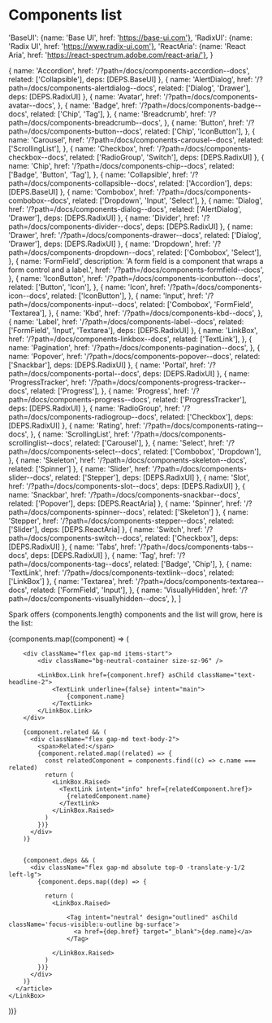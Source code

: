 

<Meta title="Components list" />

# Components list

  'BaseUI': {name: 'Base UI', href: 'https://base-ui.com'},
  'RadixUI': {name: 'Radix UI', href: 'https://www.radix-ui.com'},
  'ReactAria': {name: 'React Aria', href: 'https://react-spectrum.adobe.com/react-aria/'},
}

  {
    name: 'Accordion',
    href: '/?path=/docs/components-accordion--docs',
    related: ['Collapsible'],
    deps: [DEPS.BaseUI]
  },
  {
    name: 'AlertDialog',
    href: '/?path=/docs/components-alertdialog--docs',
    related: ['Dialog', 'Drawer'],
    deps: [DEPS.RadixUI]
  },
  {
    name: 'Avatar',
    href: '/?path=/docs/components-avatar--docs',
  },
  {
    name: 'Badge',
    href: '/?path=/docs/components-badge--docs',
    related: ['Chip', 'Tag'],
  },
  {
    name: 'Breadcrumb',
    href: '/?path=/docs/components-breadcrumb--docs',
  },
  {
    name: 'Button',
    href: '/?path=/docs/components-button--docs',
    related: ['Chip', 'IconButton'],
  },
  {
    name: 'Carousel',
    href: '/?path=/docs/components-carousel--docs',
    related: ['ScrollingList'],
  },
  {
    name: 'Checkbox',
    href: '/?path=/docs/components-checkbox--docs',
    related: ['RadioGroup', 'Switch'],
    deps: [DEPS.RadixUI]
  },
  {
    name: 'Chip',
    href: '/?path=/docs/components-chip--docs',
    related: ['Badge', 'Button', 'Tag'],
  },
  {
    name: 'Collapsible',
    href: '/?path=/docs/components-collapsible--docs',
    related: ['Accordion'],
    deps: [DEPS.BaseUI]
  },
  {
    name: 'Combobox',
    href: '/?path=/docs/components-combobox--docs',
    related: ['Dropdown', 'Input', 'Select'],
  },
  {
    name: 'Dialog',
    href: '/?path=/docs/components-dialog--docs',
    related: ['AlertDialog', 'Drawer'],
    deps: [DEPS.RadixUI]
  },
  {
    name: 'Divider',
    href: '/?path=/docs/components-divider--docs',
    deps: [DEPS.RadixUI]
  },
  {
    name: 'Drawer',
    href: '/?path=/docs/components-drawer--docs',
    related: ['Dialog', 'Drawer'],
    deps: [DEPS.RadixUI]
  },
  {
    name: 'Dropdown',
    href: '/?path=/docs/components-dropdown--docs',
    related: ['Combobox', 'Select'],
  },
  {
    name: 'FormField',
    description: 'A form field is a component that wraps a form control and a label.',
    href: '/?path=/docs/components-formfield--docs',
  },
  {
    name: 'IconButton',
    href: '/?path=/docs/components-iconbutton--docs',
    related: ['Button', 'Icon'],
  },
  {
    name: 'Icon',
    href: '/?path=/docs/components-icon--docs',
    related: ['IconButton'],
  },
  {
    name: 'Input',
    href: '/?path=/docs/components-input--docs',
    related: ['Combobox', 'FormField', 'Textarea'],
  },
  {
    name: 'Kbd',
    href: '/?path=/docs/components-kbd--docs',
  },
  {
    name: 'Label',
    href: '/?path=/docs/components-label--docs',
    related: ['FormField', 'Input', 'Textarea'],
    deps: [DEPS.RadixUI]
  },
  {
    name: 'LinkBox',
    href: '/?path=/docs/components-linkbox--docs',
    related: ['TextLink'],
  },
  {
    name: 'Pagination',
    href: '/?path=/docs/components-pagination--docs',
  },
  {
    name: 'Popover',
    href: '/?path=/docs/components-popover--docs',
    related: ['Snackbar'],
    deps: [DEPS.RadixUI]
  },
  {
    name: 'Portal',
    href: '/?path=/docs/components-portal--docs',
    deps: [DEPS.RadixUI]
  },
  {
    name: 'ProgressTracker',
    href: '/?path=/docs/components-progress-tracker--docs',
    related: ['Progress'],
  },
  {
    name: 'Progress',
    href: '/?path=/docs/components-progress--docs',
    related: ['ProgressTracker'],
    deps: [DEPS.RadixUI]
  },
  {
    name: 'RadioGroup',
    href: '/?path=/docs/components-radiogroup--docs',
    related: ['Checkbox'],
    deps: [DEPS.RadixUI]
  },
  {
    name: 'Rating',
    href: '/?path=/docs/components-rating--docs',
  },
  {
    name: 'ScrollingList',
    href: '/?path=/docs/components-scrollinglist--docs',
    related: ['Carousel'],
  },
  {
    name: 'Select',
    href: '/?path=/docs/components-select--docs',
    related: ['Combobox', 'Dropdown'],
  },
  {
    name: 'Skeleton',
    href: '/?path=/docs/components-skeleton--docs',
    related: ['Spinner']
  },
  {
    name: 'Slider',
    href: '/?path=/docs/components-slider--docs',
    related: ['Stepper'],
    deps: [DEPS.RadixUI]
  },
  {
    name: 'Slot',
    href: '/?path=/docs/components-slot--docs',
    deps: [DEPS.RadixUI]
  },
  {
    name: 'Snackbar',
    href: '/?path=/docs/components-snackbar--docs',
    related: ['Popover'],
    deps: [DEPS.ReactAria]
  },
  {
    name: 'Spinner',
    href: '/?path=/docs/components-spinner--docs',
    related: ['Skeleton']
  },
  {
    name: 'Stepper',
    href: '/?path=/docs/components-stepper--docs',
    related: ['Slider'],
    deps: [DEPS.ReactAria]
  },
  {
    name: 'Switch',
    href: '/?path=/docs/components-switch--docs',
    related: ['Checkbox'],
    deps: [DEPS.RadixUI]
  },
  {
    name: 'Tabs',
    href: '/?path=/docs/components-tabs--docs',
    deps: [DEPS.RadixUI]
  },
  {
    name: 'Tag',
    href: '/?path=/docs/components-tag--docs',
    related: ['Badge', 'Chip'],
  },
  {
    name: 'TextLink',
    href: '/?path=/docs/components-textlink--docs',
    related: ['LinkBox']
  },
  {
    name: 'Textarea',
    href: '/?path=/docs/components-textarea--docs',
    related: ['FormField', 'Input'],
  },
  {
    name: 'VisuallyHidden',
    href: '/?path=/docs/components-visuallyhidden--docs',
  },
]

Spark offers {components.length} components and the list will grow, here is the list:

<div className="sb-unstyled my-xl gap-lg grid grid-cols-1 md:grid-cols-2 lg:grid-cols-3">
  {components.map((component) => (
    <LinkBox asChild>
      <article className="flex gap-md flex-col p-lg rounded-lg border-sm border-outline">
      
        <div className="flex gap-md items-start">
            <div className="bg-neutral-container size-sz-96" />

            <LinkBox.Link href={component.href} asChild className="text-headline-2">
                <TextLink underline={false} intent="main">
                    {component.name}
                </TextLink>
            </LinkBox.Link>  
        </div>

        {component.related && (
          <div className="flex gap-md text-body-2">
            <span>Related:</span>
            {component.related.map((related) => {
              const relatedComponent = components.find((c) => c.name === related)
              return (
                <LinkBox.Raised>
                  <TextLink intent="info" href={relatedComponent.href}>
                    {relatedComponent.name}
                  </TextLink>
                </LinkBox.Raised>
              )
            })}
          </div>
        )}
        

        {component.deps && (
          <div className="flex gap-md absolute top-0 -translate-y-1/2 left-lg">
            {component.deps.map((dep) => {
              
              return (
                <LinkBox.Raised>
                  
                    <Tag intent="neutral" design="outlined" asChild className='focus-visible:u-outline bg-surface'>
                      <a href={dep.href} target="_blank">{dep.name}</a>
                    </Tag>
                  
                </LinkBox.Raised>
              )
            })}
          </div>
        )}
      </article>
    </LinkBox>
  ))}
</div>
